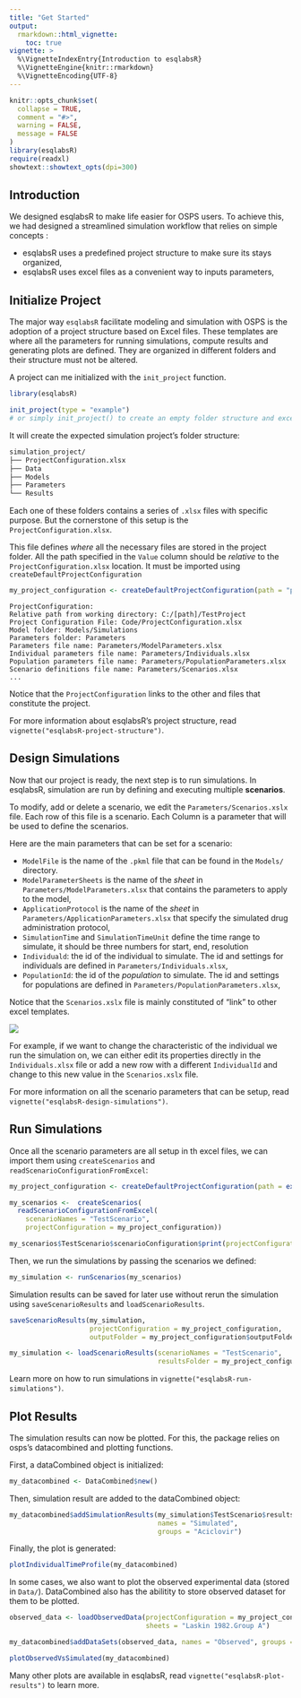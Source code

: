 ```yaml
---
title: "Get Started"
output: 
  rmarkdown::html_vignette:
    toc: true
vignette: >
  %\VignetteIndexEntry{Introduction to esqlabsR}
  %\VignetteEngine{knitr::rmarkdown}
  %\VignetteEncoding{UTF-8}
---
```


```r
knitr::opts_chunk$set(
  collapse = TRUE,
  comment = "#>",
  warning = FALSE,
  message = FALSE
)
library(esqlabsR)
require(readxl)
showtext::showtext_opts(dpi=300)
```


## Introduction


We designed esqlabsR to make life easier for OSPS users. To achieve this, we
had designed a streamlined simulation workflow that relies on simple concepts :

- esqlabsR uses a predefined project structure to make sure its stays organized,
- esqlabsR uses excel files as a convenient way to inputs parameters,


## Initialize Project

The major way `esqlabsR` facilitate modeling and simulation with OSPS is the 
adoption of a project structure based on Excel files. 
These templates are where all the parameters for running simulations, 
compute results and generating plots are defined. They are organized in 
different folders and their structure must not be altered.


A project can me initialized with the `init_project` function.

```r
library(esqlabsR)

init_project(type = "example") 
# or simply init_project() to create an empty folder structure and excel templates.
```

It will create the expected simulation project's folder structure:

```sh
simulation_project/
├── ProjectConfiguration.xlsx
├── Data
├── Models
├── Parameters
└── Results
```

Each one of these folders contains a series of `.xlsx` files with specific 
purpose. But the cornerstone of this setup is the `ProjectConfiguration.xlsx`.

This file defines *where* all the necessary files are stored in the project 
folder. All the path specified in the `Value` column should be *relative* to the
`ProjectConfiguration.xlsx` location. It must be imported using 
`createDefaultProjectConfiguration`

```r
my_project_configuration <- createDefaultProjectConfiguration(path = "path/to/ProjectConfiguration.xlsx")

```

```
ProjectConfiguration: 
Relative path from working directory: C:/[path]/TestProject
Project Configuration File: Code/ProjectConfiguration.xlsx 
Model folder: Models/Simulations 
Parameters folder: Parameters 
Parameters file name: Parameters/ModelParameters.xlsx 
Individual parameters file name: Parameters/Individuals.xlsx 
Population parameters file name: Parameters/PopulationParameters.xlsx
Scenario definitions file name: Parameters/Scenarios.xlsx
...
```
<!-- Scenario applications definitions file name: Parameters/ApplicationParameters.xlsx  -->
<!-- Plot definitions file name: Parameters/Plots.xlsx  -->
<!-- Experimental data folder: Data  -->
<!-- Experimental data file: Data/TestProject_TimeValuesData.xlsx  -->
<!-- Data importer configuration: Data/esqlabs_dataImporter_configuration.xml  -->
<!-- Compound Properties File: Data/Compound Properties.xlsx  -->
<!-- Output folder: Results  -->

Notice that the `ProjectConfiguration` links to the other and files that 
constitute the project.

For more information about esqlabsR's project structure, read `vignette("esqlabsR-project-structure")`.

## Design Simulations

Now that our project is ready, the next step is to run simulations. In esqlabsR,
simulation are run by defining and executing multiple **scenarios**.

To modify, add or delete a scenario, we edit the `Parameters/Scenarios.xslx` 
file. Each row of this file is a scenario. Each Column is a parameter that will 
be used to define the scenarios.

Here are the main parameters that can be set for a scenario:

- `ModelFile` is the name of the `.pkml` file that can be found in the `Models/` directory.
- `ModelParameterSheets` is the name of the *sheet* in `Parameters/ModelParameters.xlsx` that contains the parameters to apply to the model,
- `ApplicationProtocol` is the name of the *sheet* in `Parameters/ApplicationParameters.xlsx` that specify the simulated drug administration protocol,
- `SimulationTime` and `SimulationTimeUnit` define the time range to simulate, it should be three numbers for start, end, resolution
- `Individuald`: the id of the individual to simulate. The id and settings for individuals are defined in `Parameters/Individuals.xlsx`,
- `PopulationId`: the id of the *population* to simulate. The id and settings for populations are defined in `Parameters/PopulationParameters.xlsx`,

Notice that the `Scenarios.xslx` file is mainly constituted of "link" to other excel templates. 

![](Figures/scenarios_links_files.png)

For example, if we want to change the characteristic of the individual we run the simulation on, we can either edit its properties directly in the `Individuals.xlsx` file or  add a new row with a different `IndividualId` and change to this new value in the `Scenarios.xslx` file.

For more information on all the scenario parameters that can be setup, read `vignette("esqlabsR-design-simulations")`.


## Run Simulations

Once all the scenario parameters are all setup in th excel files, we can import 
them using `createScenarios` and `readScenarioConfigurationFromExcel`:

```r
my_project_configuration <- createDefaultProjectConfiguration(path = example_ProjectConfiguration())
```

```r
my_scenarios <-  createScenarios(
  readScenarioConfigurationFromExcel( 
    scenarioNames = "TestScenario", 
    projectConfiguration = my_project_configuration))
```

```r
my_scenarios$TestScenario$scenarioConfiguration$print(projectConfiguration = FALSE)
```

Then, we run the simulations by passing the scenarios we defined:
```r
my_simulation <- runScenarios(my_scenarios)
```


Simulation results can be saved for later use without rerun the simulation using
`saveScenarioResults` and `loadScenarioResults`.

```r
saveScenarioResults(my_simulation,
                    projectConfiguration = my_project_configuration,
                    outputFolder = my_project_configuration$outputFolder)

my_simulation <- loadScenarioResults(scenarioNames = "TestScenario",
                                     resultsFolder = my_project_configuration$outputFolder)

```


Learn more on how to run simulations in `vignette("esqlabsR-run-simulations")`.

## Plot Results

The simulation results can now be plotted. For this, the package relies on 
osps's datacombined and plotting functions.

First, a dataCombined object is initialized:

```r
my_datacombined <- DataCombined$new()
```

Then, simulation result are added to the dataCombined object:

```r
my_datacombined$addSimulationResults(my_simulation$TestScenario$results,
                                     names = "Simulated",
                                     groups = "Aciclovir")
```

Finally, the plot is generated:

```r
plotIndividualTimeProfile(my_datacombined)
```


In some cases, we also want to plot the observed experimental data (stored in 
`Data/`). DataCombined also has the abilitity to store observed dataset for them 
to be plotted.

  
```r
observed_data <- loadObservedData(projectConfiguration = my_project_configuration,
                                  sheets = "Laskin 1982.Group A")

my_datacombined$addDataSets(observed_data, names = "Observed", groups = "Aciclovir")

plotObservedVsSimulated(my_datacombined)
```

Many other plots are available in esqlabsR, read `vignette("esqlabsR-plot-results")` 
to learn more.
